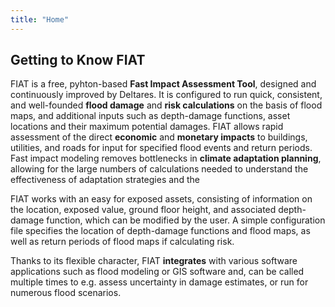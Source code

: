 ```yaml
---
title: "Home"
---
```


## Getting to Know FIAT 

FIAT is a free, pyhton-based **Fast Impact Assessment Tool**, designed and continuously improved by Deltares. It is configured to run quick, consistent, and well-founded **flood damage** and **risk calculations** on the basis of flood maps, and additional inputs such as depth-damage functions, asset locations and their maximum potential damages. FIAT allows rapid assessment of the direct **economic** and **monetary impacts** to buildings, utilities, and roads for input for specified flood events and return periods. Fast impact modeling removes bottlenecks in **climate adaptation planning**, allowing for the large numbers of calculations needed to understand the effectiveness of adaptation strategies and the

FIAT works with an easy for exposed assets, consisting of information on the location, exposed value, ground floor height, and associated depth-damage function, which can be modified by the user. A simple configuration file specifies the location of depth-damage functions and flood maps, as well as return periods of flood maps if calculating risk.

Thanks to its flexible character, FIAT **integrates** with various software applications such as flood modeling or GIS software and, can be called multiple times to e.g. assess uncertainty in damage estimates, or run for numerous flood scenarios. 

